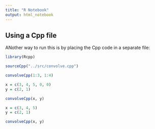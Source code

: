 ```yaml
---
title: "R Notebook"
output: html_notebook
---
```



## Using a Cpp file
ANother way to run this is by placing the Cpp code in a separate file:

```r
library(Rcpp)

sourceCpp("../src/convolve.cpp")

convolveCpp(1:3, 1:4)
```


```r
x = c(3, 4, 5, 0, 0)
y = c(2, 1)

convolveCpp(x, y)
```



```r
x = c(3, 4, 5)
y = c(2, 1)

convolveCpp(x, y)
```